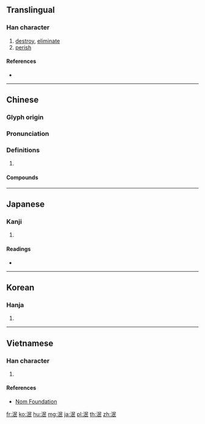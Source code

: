 {{character info/new}}
==Translingual==

===Han character===
{{Han char|rn=85|rad=水|as=05|sn=8|four=37147|canj=ERVP|ids=⿰氵民}}

# [[destroy]], [[eliminate]]
# [[perish]]

====References====
* {{Han ref|kx=0618.140|dkj=17324|dj=1013.090|hdz=31596.030|uh=6CEF|ud=27887|bh=AA7B|bd=43643}}

----

==Chinese==
{{zh-forms}}

===Glyph origin===
{{Han etym}}

===Pronunciation===
{{zh-pron
|m=mǐn
|c=man5
|mn=bín
|mc=y
|oc=y
|cat=v
}}

===Definitions===
{{zh-hanzi}}

# {{rfdef|zh}}

====Compounds====
{{zh-der|不泯|丹誠不泯|沒齒難泯|泯沒|泯泯|泯滅|泯然|泯然無跡|泯然無際|泯絕|泯耳攢蹄|泯跡|盛德不泯|童心未泯|至死不泯|良心未泯}}

----

==Japanese==

===Kanji===
{{ja-kanji|grade=|rs=水05}}

# {{defn|lang=ja|sort=水05}}

====Readings====
* {{ja-readings|on=[[びん]] (bin), [[べん]] (ben), [[みん]] (min)|kun=[[ほろびる]] (horobiru)}}

----

==Korean==

===Hanja===
{{ko-hanja|hangeul=민|eumhun=|rv=min|mr=min|y=min}}

# {{defn|lang=ko|sort=水05}}

----

==Vietnamese==

===Han character===
{{vi-readings|rs=水05| hanviet = mẫn}}

# {{defn|lang=vi|sort=水05}}

====References====
*[http://nomfoundation.org/common/nom_details.php?codepoint=6cef Nom Foundation]

[[fr:泯]]
[[ko:泯]]
[[hu:泯]]
[[mg:泯]]
[[ja:泯]]
[[pl:泯]]
[[th:泯]]
[[zh:泯]]